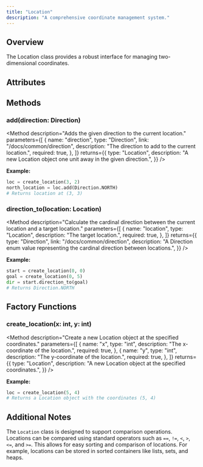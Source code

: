 ```yaml
---
title: "Location" 
description: "A comprehensive coordinate management system."
---
```



## Overview

The Location class provides a robust interface for managing two-dimensional
coordinates.

## Attributes

<Attribute
  name="x"
  type="int"
  description="Horizontal coordinate representing the x-axis position."
/>
<Attribute
  name="y"
  type="int"
  description="Vertical coordinate representing the y-axis position."
/>

## Methods

### <div className="font-medium font-mono">add(direction: Direction)</div>

<Method
  description="Adds the given direction to the current location."
  parameters={[
    {
      name: "direction",
      type: "Direction",
      link: "/docs/common/direction",
      description: "The direction to add to the current location.",
      required: true,
    },
  ]}
  returns={{
    type: "Location",
    description:
      "A new Location object one unit away in the given direction.",
  }}
/>

**Example:**

```py
loc = create_location(3, 2)
north_location = loc.add(Direction.NORTH)
# Returns location at (3, 3)
```

### <div className="font-medium font-mono">direction_to(location: Location)</div>

<Method
  description="Calculate the cardinal direction between the current location and a target location."
  parameters={[
    {
      name: "location",
      type: "Location",
      description: "The target location.",
      required: true,
    },
  ]}
  returns={{
    type: "Direction",
    link: "/docs/common/direction",
    description:
      "A Direction enum value representing the cardinal direction between locations.",
  }}
/>

**Example:**

```py
start = create_location(0, 0)
goal = create_location(0, 5)
dir = start.direction_to(goal) 
# Returns Direction.NORTH
```

## Factory Functions

### <div className="font-medium font-mono">create_location(x: int, y: int)</div>

<Method
  description="Create a new Location object at the specified coordinates."
  parameters={[
    {
      name: "x",
      type: "int",
      description: "The x-coordinate of the location.",
      required: true,
    },
    {
      name: "y",
      type: "int",
      description: "The y-coordinate of the location.",
      required: true,
    },
  ]}
  returns={{
    type: "Location",
    description: "A new Location object at the specified coordinates.",
  }}
/>

**Example:**

```py
loc = create_location(5, 4)
# Returns a Location object with the coordinates (5, 4)
```

## Additional Notes

The `Location` class is designed to support comparison operations. Locations can be
compared using standard operators such as `==`, `!=`, `<`, `>`, `<=`, and `>=`.
This allows for easy sorting and comparison of locations. For example, locations can
be stored in sorted containers like lists, sets, and heaps.
